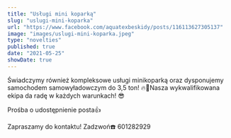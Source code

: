 ```yaml
---
title: "Usługi mini koparką"
slug: "uslugi-mini-koparka"
url: "https://www.facebook.com/aquatexbeskidy/posts/116113627305137"
image: "images/uslugi-mini-koparka.jpeg"
type: "novelties"
published: true
date: "2021-05-25"
showDate: true
---
```


Świadczymy również kompleksowe usługi minikoparką oraz dysponujemy samochodem samowyładowczym do 3,5 ton! 🔥💪Nasza wykwalifikowana ekipa da radę w każdych warunkach! 😎

Prośba o udostępnienie posta👍

Zapraszamy do kontaktu! Zadzwoń☎️ 601282929
